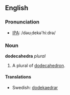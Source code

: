 ==English==
===Pronunciation===
*[[w:IPA|IPA]]: /dəʊˌdekə'hiːdrə/

===Noun===
'''dodecahedra''' ''plural''

#A plural of [[dodecahedron]].


====Translations====
*Swedish: [[dodekaedrar]]